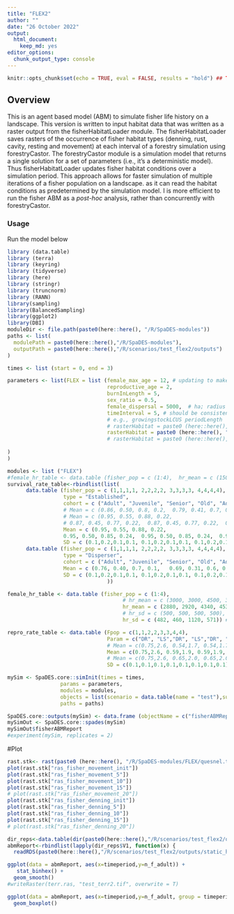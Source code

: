 ```yaml
---
title: "FLEX2"
author: ""
date: "26 October 2022"
output:
  html_document:
    keep_md: yes
editor_options:
  chunk_output_type: console
---
```


```r
knitr::opts_chunk$set(echo = TRUE, eval = FALSE, results = "hold") ## TODO: use 'eval = TRUE'
```

## Overview
This is an agent based model (ABM) to simulate fisher life history on a landscape. This version is written to input habitat data that was written as a raster output from the fisherHabitatLoader module. The fisherHabitatLoader saves rasters of the occurrence of fisher habitat types (denning, rust, cavity, resting and movement) at each interval of a forestry simulation using forestryCastor. The forestryCastor module is a simulation model that returns a single solution for a set of parameters (i.e., it's a deterministic model). Thus fisherHabitatLoader updates fisher habitat conditions over a simulation period. This approach  allows for faster simulation of multiple iterations of a fisher population on a landscape. as it can read the habitat conditions as predetermined by the simulation model. I is more efficient to run the fisher ABM as a *post-hoc* analysis, rather than concurrently with forestryCastor.


### Usage
Run the model below
```r
library (data.table)
library (terra)
library (keyring)
library (tidyverse)
library (here)
library (stringr)
library (truncnorm)
library (RANN)
library(sampling)
library(BalancedSampling)
library(ggplot2)
library(DBI)
moduleDir <- file.path(paste0(here::here(), "/R/SpaDES-modules"))
paths <- list(
  modulePath = paste0(here::here(),"/R/SpaDES-modules"),
  outputPath = paste0(here::here(),"/R/scenarios/test_flex2/outputs")
)

times <- list (start = 0, end = 3)

parameters <- list(FLEX = list (female_max_age = 12, # updating to make max age more dependent on survival rates
                                reproductive_age = 2,
                                burnInLength = 5,
                                sex_ratio = 0.5,
                                female_dispersal = 5000,  # ha; radius = 500 pixels = 50km = 7850km2 area
                                timeInterval = 5, # should be consistent with the time interval used to model habitat
                                # e.g., growingstockLCUS periodLength
                                # rasterHabitat = paste0 (here::here(), "/R/SpaDES-modules/FLEX/williston.tif")
                                rasterHabitat = paste0 (here::here(), "/R/SpaDES-modules/FLEX/quesnel.tif")
                                # rasterHabitat = paste0 (here::here(), "/R/SpaDES-modules/FLEX/lakes.tif")
                                
)
)

modules <- list ("FLEX")
#female_hr_table <- data.table (fisher_pop = c (1:4),  hr_mean = c (1500, 1500, 2100, 1500),hr_sd = c (500, 500, 500, 500))
survival_rate_table<-rbindlist(list(
      data.table (fisher_pop = c (1,1,1,1, 2,2,2,2, 3,3,3,3, 4,4,4,4),
                  type = "Established",
                  cohort = c ("Adult", "Juvenile", "Senior", "Old", "Adult", "Juvenile", "Senior", "Old", "Adult", "Juvenile", "Senior", "Old", "Adult", "Juvenile", "Senior", "Old"),
                  # Mean = c (0.86, 0.50, 0.8, 0.2,  0.79, 0.41, 0.7, 0.2,  0.79, 0.41, 0.7, 0.2,  0.79, 0.41, 0.7, 0.2), #Lofroth 2022
                  # Mean = c (0.95, 0.55, 0.88, 0.22,
                  # 0.87, 0.45, 0.77, 0.22,  0.87, 0.45, 0.77, 0.22,  0.87, 0.45, 0.77, 0.22), #Fogarty 2022 - no trap
                  Mean = c (0.95, 0.55, 0.88, 0.22,
                  0.95, 0.50, 0.85, 0.24,  0.95, 0.50, 0.85, 0.24,  0.95, 0.50, 0.85, 0.24), #Fogarty 2022 - no trap + 10% for Columbian
                  SD = c (0.1,0.2,0.1,0.1, 0.1,0.2,0.1,0.1, 0.1,0.2,0.1,0.1, 0.1,0.2,0.1,0.1)), 
      data.table (fisher_pop = c (1,1,1,1, 2,2,2,2, 3,3,3,3, 4,4,4,4),
                  type = "Disperser",
                  cohort = c ("Adult", "Juvenile", "Senior", "Old", "Adult", "Juvenile", "Senior", "Old", "Adult", "Juvenile", "Senior", "Old", "Adult", "Juvenile", "Senior", "Old"),
                  Mean = c (0.76, 0.40, 0.7, 0.1,   0.69, 0.31, 0.6, 0.1, 0.69, 0.31, 0.6, 0.1, 0.69, 0.31, 0.6, 0.1),
                  SD = c (0.1,0.2,0.1,0.1, 0.1,0.2,0.1,0.1, 0.1,0.2,0.1,0.1, 0.1,0.2,0.1,0.1)) 
                                ))

female_hr_table <- data.table (fisher_pop = c (1:4), 
                                     # hr_mean = c (3000, 3000, 4500, 3000), 
                                     hr_mean = c (2880, 2920, 4340, 4530), # actual mean
                                     # hr_sd = c (500, 500, 500, 500),
                                     hr_sd = c (482, 460, 1120, 571)) # actual SE

repro_rate_table <- data.table (Fpop = c(1,1,2,2,3,3,4,4),
                                Param = c("DR", "LS","DR", "LS","DR", "LS","DR", "LS"),
                                # Mean = c(0.75,2.6, 0.54,1.7, 0.54,1.7, 0.54,1.7), # Lofroth 2022
                                Mean = c(0.75,2.6, 0.59,1.9, 0.59,1.9, 0.59,1.9), # Fograty 2022 (+10% for Columbian)
                                # Mean = c(0.75,2.6, 0.65,2.0, 0.65,2.0, 0.65,2.0), # Fograty 2022 (20% for Columbian)
                                SD = c(0.1,0.1,0.1,0.1,0.1,0.1,0.1,0.1))

mySim <- SpaDES.core::simInit(times = times, 
                 params = parameters, 
                 modules = modules,
                 objects = list(scenario = data.table(name = "test"),survival_rate_table=survival_rate_table,female_hr_table=female_hr_table, repro_rate_table=repro_rate_table),
                 paths = paths)

SpaDES.core::outputs(mySim) <- data.frame (objectName = c("fisherABMReport"))
mySimOut <- SpaDES.core::spades(mySim)
mySimOut$fisherABMReport
#experiment(mySim, replicates = 2)
```

#Plot
```r
rast.stk<- rast(paste0 (here::here(), "/R/SpaDES-modules/FLEX/quesnel.tif"))
plot(rast.stk["ras_fisher_movement_init"])
plot(rast.stk["ras_fisher_movement_5"])
plot(rast.stk["ras_fisher_movement_10"])
plot(rast.stk["ras_fisher_movement_15"])
# plot(rast.stk["ras_fisher_movement_20"])
plot(rast.stk["ras_fisher_denning_init"])
plot(rast.stk["ras_fisher_denning_5"])
plot(rast.stk["ras_fisher_denning_10"])
plot(rast.stk["ras_fisher_denning_15"])
# plot(rast.stk["ras_fisher_denning_20"])

dir_reps<-data.table(dir(paste0(here::here(),"/R/scenarios/test_flex2/outputs/static_high/columbia/")))[V1 %like% "rep",]
abmReport<-rbindlist(lapply(dir_reps$V1, function(x) {
  readRDS(paste0(here::here(),"/R/scenarios/test_flex2/outputs/static_high/columbia/",x,"/fisherABMReport_year4.rds"))}))

ggplot(data = abmReport, aes(x=timeperiod,y=n_f_adult)) +
   stat_binhex() +
  geom_smooth()
#writeRaster(terr.ras, "test_terr2.tif", overwrite = T)

ggplot(data = abmReport, aes(x=timeperiod,y=n_f_adult, group = timeperiod)) +
  geom_boxplot()
```